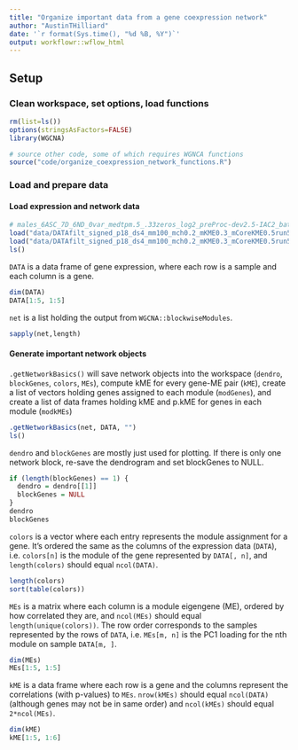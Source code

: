 ```yaml
---
title: "Organize important data from a gene coexpression network"
author: "AustinTHilliard"
date: '`r format(Sys.time(), "%d %B, %Y")`'
output: workflowr::wflow_html
---
```

  
## Setup
### Clean workspace, set options, load functions
```r
rm(list=ls())
options(stringsAsFactors=FALSE)
library(WGCNA)

# source other code, some of which requires WGNCA functions
source("code/organize_coexpression_network_functions.R")
```
<!--#### Some functions in [.R](https://github.com/AustinTHilliard/networks/blob/master/code/.R) are from the [WGNCA library (version 1.63)](https://cran.r-project.org/web/packages/WGCNA/index.html). I included them here rather than require you to install WGCNA-->

### Load and prepare data
#### Load expression and network data 
```r
# males_6ASC_7D_6ND_0var_medtpm.5_.33zeros_log2_preProc-dev2.5-IAC2_batch-lib-tank-seqdate_replace-negs/
load("data/DATAfilt_signed_p18_ds4_mm100_mch0.2_mKME0.3_mCoreKME0.5run57DATA.RData")
load("data/DATAfilt_signed_p18_ds4_mm100_mch0.2_mKME0.3_mCoreKME0.5run57NET.RData")
ls()
```

`DATA` is a data frame of gene expression, where each row is a sample and each column is a gene.
```r
dim(DATA)
DATA[1:5, 1:5]
```

`net` is a list holding the output from `WGCNA::blockwiseModules`.
```r
sapply(net,length)
```

#### Generate important network objects
`.getNetworkBasics()` will save network objects into the workspace (`dendro`, `blockGenes`, `colors`, `MEs`), compute kME for every gene-ME pair (`kME`), create a list of vectors holding genes assigned to each module (`modGenes`), and create a list of data frames holding kME and p.kME for genes in each module (`modkMEs`)
```r
.getNetworkBasics(net, DATA, "")
ls()
```

`dendro` and `blockGenes` are mostly just used for plotting. If there is only one network block, re-save the dendrogram and set blockGenes to NULL.
```r
if (length(blockGenes) == 1) {
  dendro = dendro[[1]]
  blockGenes = NULL
} 
dendro
blockGenes
```

`colors` is a vector where each entry represents the module assignment for a gene. It's ordered the same as the columns of the expression data (`DATA`), i.e. `colors[n]` is the module of the gene represented by `DATA[, n]`, and `length(colors)` should equal `ncol(DATA)`.
```r
length(colors)
sort(table(colors))
```

`MEs` is a matrix where each column is a module eigengene (ME), ordered by how correlated they are, and `ncol(MEs)` should equal `length(unique(colors))`. The row order corresponds to the samples represented by the rows of `DATA`, i.e. `MEs[m, n]` is the PC1 loading for the nth module on sample `DATA[m, ]`.
```r
dim(MEs)
MEs[1:5, 1:5]
```

`kME` is a data frame where each row is a gene and the columns represent the correlations (with p-values) to `MEs`. `nrow(kMEs)` should equal `ncol(DATA)` (although genes may not be in same order) and `ncol(kMEs)` should equal `2*ncol(MEs)`.
``` r
dim(kME)
kME[1:5, 1:6]
```